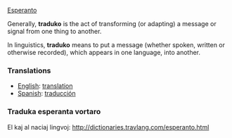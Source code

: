 [[Esperanto]]

Generally, '''traduko''' is the act of transforming (or adapting) a message or signal from one thing to another.

In linguistics, '''traduko''' means to put a message (whether spoken, written or otherwise recorded), which appears in one language, into another.

=== Translations ===

*[[English]]: [[translation]]
*[[Spanish]]: [[traducción]]

=== Traduka esperanta vortaro ===

El kaj al naciaj lingvoj: http://dictionaries.travlang.com/esperanto.html
